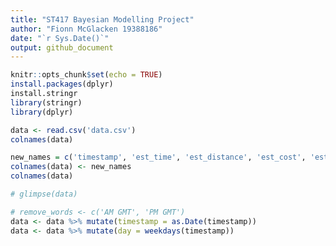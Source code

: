 ```yaml
---
title: "ST417 Bayesian Modelling Project"
author: "Fionn McGlacken 19388186"
date: "`r Sys.Date()`"
output: github_document
---
```


```r
knitr::opts_chunk$set(echo = TRUE)
install.packages(dplyr)
install.stringr
library(stringr)
library(dplyr)
```

```r
data <- read.csv('data.csv')
colnames(data)
```

```r
new_names = c('timestamp', 'est_time', 'est_distance', 'est_cost', 'est_transport', 'year_group', 'time', 'start_time', 'distance', 'cost', 'transport', 'origin')
colnames(data) <- new_names
colnames(data)
```


```r
# glimpse(data)
```

```r
# remove_words <- c('AM GMT', 'PM GMT')
data <- data %>% mutate(timestamp = as.Date(timestamp))
data <- data %>% mutate(day = weekdays(timestamp))
```


